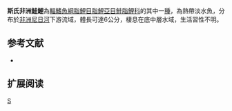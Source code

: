 {{Speciesbox 
| genus = Alestopetersius
| species = smykalai
| status = NT
| status_system = IUCN3.1
| authority =  [[Poll|Poll]], 1967
| synonyms = *''Hemigrammopetersius smykalai''<br /><small>Poll, 1967</small>
*''Rhabdalestes smykalai''<br /><small>Poll, 1967</small>
}}
'''斯氏非洲鮭鯉'''為[[輻鰭魚綱|輻鰭魚綱]][[脂鯉目|脂鯉目]][[脂鯉亞目|脂鯉亞目]][[鮭脂鯉科|鮭脂鯉科]]的其中一[[種|種]]，為熱帶淡水魚，分布於[[非洲|非洲]][[尼日河|尼日河]]下游流域，體長可達6公分，棲息在底中層水域，生活習性不明。

==参考文献==
{{refbegin}}
*{{FishBase_species|genus=Alestopetersius|species=smykalai |year=2014|month=1}}
{{refend}}

== 扩展阅读 ==
{{refbegin}}
{{wikispecies-inline|Alestopetersius smykalai |斯氏非洲鮭鯉}}
{{refend}}

{{Taxonbar|from=Q5516065}}

[[Category:非洲鮭鯉屬|S]]


{{魚類小作品}}